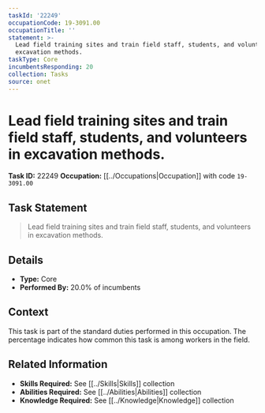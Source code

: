 ```yaml
---
taskId: '22249'
occupationCode: 19-3091.00
occupationTitle: ''
statement: >-
  Lead field training sites and train field staff, students, and volunteers in
  excavation methods.
taskType: Core
incumbentsResponding: 20
collection: Tasks
source: onet
---
```

# Lead field training sites and train field staff, students, and volunteers in excavation methods.

**Task ID:** 22249
**Occupation:** [[../Occupations|Occupation]] with code `19-3091.00`

## Task Statement

> Lead field training sites and train field staff, students, and volunteers in excavation methods.

## Details

- **Type:** Core
- **Performed By:** 20.0% of incumbents

## Context

This task is part of the standard duties performed in this occupation. The percentage indicates how common this task is among workers in the field.

## Related Information

- **Skills Required:** See [[../Skills|Skills]] collection
- **Abilities Required:** See [[../Abilities|Abilities]] collection
- **Knowledge Required:** See [[../Knowledge|Knowledge]] collection
